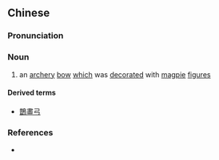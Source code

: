 {{also|鹊画}}
==Chinese==
{{zh-forms|s=鹊画}}

===Pronunciation===
{{zh-pron
|m=quèhuà
|cat=n
}}

===Noun===
{{zh-noun}}

# {{lb|zh|archaic}} an [[archery]] [[bow]] [[which]] was [[decorated]] with [[magpie]] [[figure]]s

====Derived terms====
* [[鵲畫弓]]

===References===
* {{cite-book
|last=
|first=
|authorlink=
|coauthors=
|year=2007
|title=[[w:Hanyu Da Cidian|Hanyu Da Cidian 3.0]]
|language=Mandarin
|publisher=[[w:Commercial Press|Commercial Press]]
|location=[[Hong Kong]]
|isbn=9789620702778
}}